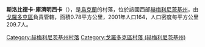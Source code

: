 {{coord|49|17|3|N|26|33|42|E|scale:100000|display=title}}

'''斯洛比德卡-庫濟明西卡'''（{{lang-uk|Слобідка-Кузьминська}}），是[[烏克蘭|烏克蘭]]的村落，位於該國西部[[赫梅利尼茨基州|赫梅利尼茨基州]]，由[[戈羅多克區_(赫梅利尼茨基州)|戈羅多克區]]負責管轄，面積0.78平方公里，2001年人口164，人口密度每平方公里209.7人。

{{DEFAULTSORT:Слобідка-Кузьминська}}
[[Category:赫梅利尼茨基州村落|Category:赫梅利尼茨基州村落]]
[[Category:戈羅多克區村落_(赫梅利尼茨基州)|Category:戈羅多克區村落 (赫梅利尼茨基州)]]


{{Khmelnytskyi-geo-stub}}